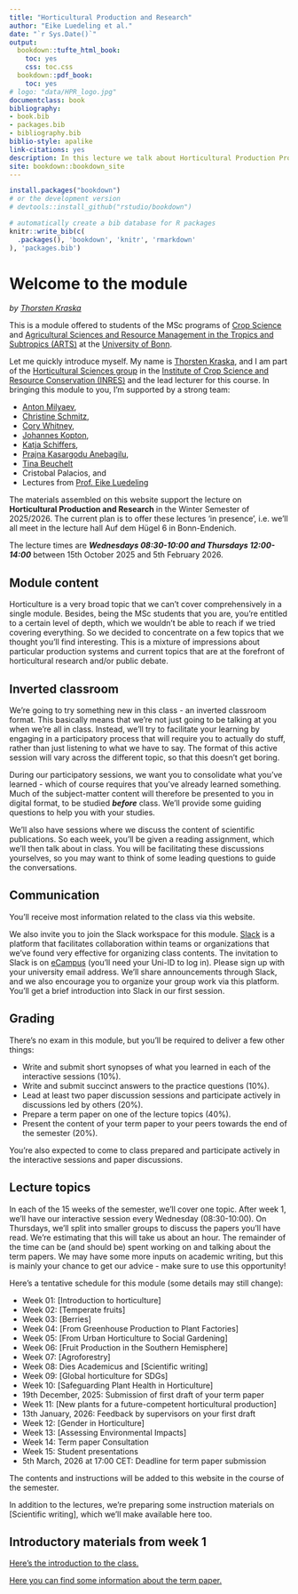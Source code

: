 ```yaml
---
title: "Horticultural Production and Research"
author: "Eike Luedeling et al."
date: "`r Sys.Date()`"
output:
  bookdown::tufte_html_book:
    toc: yes
    css: toc.css
  bookdown::pdf_book:
    toc: yes
# logo: "data/HPR_logo.jpg"
documentclass: book
bibliography:
- book.bib
- packages.bib
- bibliography.bib
biblio-style: apalike
link-citations: yes
description: In this lecture we talk about Horticultural Production Production and Research.
site: bookdown::bookdown_site
---
```



```r
install.packages("bookdown")
# or the development version
# devtools::install_github("rstudio/bookdown")
```


```r
# automatically create a bib database for R packages
knitr::write_bib(c(
  .packages(), 'bookdown', 'knitr', 'rmarkdown'
), 'packages.bib')
```

<!-- # ![Horticultural Production and Research](data/HPR_Logo.jpg){width=90%} {-#header} -->

# Welcome to the module {-#intro}

<!-- ![Horticultural Production and Research](data/HPR_Logo.jpg){width=50%} -->

<!-- **Welcome to Horticultural Production and Research** -->
*by [Thorsten Kraska](https://www.gartenbauwissenschaften.uni-bonn.de/en/staff/thorsten-kraska)*
<!-- *by [Eike Luedeling](https://www.gartenbauwissenschaften.uni-bonn.de/en/staff/eike-luedeling)* -->

This is a module offered to students of the MSc programs of [Crop Science](https://www.aei.uni-bonn.de/de/studium/studiengaenge/msc-npw) and [Agricultural Sciences and Resource Management in the Tropics and Subtropics (ARTS)](https://www.arts.uni-bonn.de/) at the [University of Bonn](https://www.uni-bonn.de/en/university/).

Let me quickly introduce myself. My name is [Thorsten Kraska](https://www.gartenbauwissenschaften.uni-bonn.de/en/staff/thorsten-kraska),
<!-- [Eike Luedeling](https://www.gartenbauwissenschaften.uni-bonn.de/en/staff/eike-luedeling),  -->
and I am part of the [Horticultural Sciences group](https://www.gartenbauwissenschaften.uni-bonn.de/en) in the [Institute of Crop Science and Resource Conservation (INRES)](https://www.inres.uni-bonn.de/de) and the lead lecturer for this course. In bringing this module to you, I'm supported by a strong team:

* [Anton Milyaev](https://www.gartenbauwissenschaften.uni-bonn.de/en/staff/anton-milyaev),
* [Christine Schmitz](https://www.gartenbauwissenschaften.uni-bonn.de/en/staff/christine-schmitz),
* [Cory Whitney](https://www.gartenbauwissenschaften.uni-bonn.de/en/staff/cory-whitney),
<!-- * [Hannah Jaenicke](https://www.gartenbauwissenschaften.uni-bonn.de/en/staff), -->
<!-- * [Jan Ellenberger](https://www.gartenbauwissenschaften.uni-bonn.de/en/staff/jan-ellenberger), -->
* [Johannes Kopton](https://www.gartenbauwissenschaften.uni-bonn.de/en/staff/johannes-kopton),
* [Katja Schiffers](https://www.gartenbauwissenschaften.uni-bonn.de/en/staff/katja-schiffers),
<!-- * [Lars Zimmermann](https://www.gartenbauwissenschaften.uni-bonn.de/en/staff/lars-zimmermann), -->
<!-- * [Marcos Jimenez Martinez](https://www.gartenbauwissenschaften.uni-bonn.de/en/staff/marcos-jimenez-martinez), -->
* [Prajna Kasargodu Anebagilu](https://www.gartenbauwissenschaften.uni-bonn.de/en/staff/prajna-kasargodu-anebagilu),
* [Tina Beuchelt](https://www.uni-bonn.de/en/research-and-teaching/research-profile/transdisciplinary-research-areas/tra-6-sustainable-futures/members-directory/tina-beuchelt)
* Cristobal Palacios, and 
* Lectures from [Prof. Eike Luedeling](https://www.gartenbauwissenschaften.uni-bonn.de/en/staff/eike-luedeling)
<!-- * [Thorsten Kraska](https://www.gartenbauwissenschaften.uni-bonn.de/en/staff/thorsten-kraska), -->

The materials assembled on this website support the lecture on **Horticultural Production and Research** in the Winter Semester of 2025/2026. The current plan is to offer these lectures 'in presence', i.e. we'll all meet in the lecture hall Auf dem Hügel 6 in Bonn-Endenich.

The lecture times are ***Wednesdays 08:30-10:00 and Thursdays 12:00-14:00*** between 15th October 2025 and 5th February 2026.

## Module content {-#modulecontent .unlisted}

Horticulture is a very broad topic that we can't cover comprehensively in a single module. Besides, being the MSc students that you are, you're entitled to a certain level of depth, which we wouldn't be able to reach if we tried covering everything. So we decided to concentrate on a few topics that we thought you'll find interesting. This is a mixture of impressions about particular production systems and current topics that are at the forefront of horticultural research and/or public debate.

## Inverted classroom {-#inverted .unlisted}

We're going to try something new in this class - an inverted classroom format. This basically means that we're not just going to be talking at you when we're all in class. Instead, we'll try to facilitate your learning by engaging in a participatory process that will require you to actually do stuff, rather than just listening to what we have to say. The format of this active session will vary across the different topic, so that this doesn't get boring.

During our participatory sessions, we want you to consolidate what you've learned - which of course requires that you've already learned something. Much of the subject-matter content will therefore be presented to you in digital format, to be studied ***before*** class. We'll provide some guiding questions to help you with your studies.

We'll also have sessions where we discuss the content of scientific publications. So each week, you'll be given a reading assignment, which we'll then talk about in class. You will be facilitating these discussions yourselves, so you may want to think of some leading questions to guide the conversations.

## Communication {-#communication .unlisted}

You'll receive most information related to the class via this website.

We also invite you to join the Slack workspace for this module. [Slack](https://slack.com/intl/en-de/) is a platform that facilitates collaboration within teams or organizations that we've found very effective for organizing class contents. The invitation to Slack is on [eCampus](https://ecampus.uni-bonn.de/goto_ecampus_crs_2700570.html) (you'll need your Uni-ID to log in). Please sign up with your university email address. We'll share announcements through Slack, and we also encourage you to organize your group work via this platform. You'll get a brief introduction into Slack in our first session.

## Grading {-#grading .unlisted}

There's no exam in this module, but you'll be required to deliver a few other things:

* Write and submit short synopses of what you learned in each of the interactive sessions (10%).
* Write and submit succinct answers to the practice questions (10%).
* Lead at least two paper discussion sessions and participate actively in discussions led by others (20%).
* Prepare a term paper on one of the lecture topics (40%).
* Present the content of your term paper to your peers towards the end of the semester (20%).

You're also expected to come to class prepared and participate actively in the interactive sessions and paper discussions.

## Lecture topics {-#lecturetopics .unlisted}

In each of the 15 weeks of the semester, we'll cover one topic. After week 1, we'll have our interactive session every Wednesday (08:30-10:00). On Thursdays, we'll split into smaller groups to discuss the papers you'll have read. We're estimating that this will take us about an hour. The remainder of the time can be (and should be) spent working on and talking about the term papers. We may have some more inputs on academic writing, but this is mainly your chance to get our advice - make sure to use this opportunity!

Here's a tentative schedule for this module (some details may still change):

<!-- old schedule -->
<!-- - Week 01: [Introduction to horticulture] -->
<!-- - Week 02: [Temperate fruits] -->
<!-- - Week 03: [Global horticulture for SDGs] -->
<!-- - Week 04: [Agroforestry] - part 1 -->
<!-- - Week 05: [Berries] -->
<!-- - Week 06: [From Greenhouse Production to Plant Factories] -->
<!-- - Week 07: [From Urban Horticulture to Social Gardening] -->
<!-- - Week 08: [New plants for a future-competent horticultural production] -->
<!-- - Week 09: [Agroforestry] - part 2 -->
<!-- - Week 10: [Safeguarding Plant Health in Horticulture] -->
<!-- - Week 11: [Climate Change and Horticulture] -->
<!-- - Week 12: [Robotics and Digitalization] -->
<!-- - Week 13: [Gender in Horticulture] -->
<!-- - Week 14: Student presentations -->
<!-- - Week 15: Student presentations -->

<!-- 2024 Schedule -->
<!-- - Week 01: [Introduction to horticulture] -->
<!-- - Week 02: [Temperate fruits] -->
<!-- - Week 03: [Berries] -->
<!-- - Week 04: [Agroforestry] -->
<!-- - Week 05: [Global horticulture for SDGs] -->
<!-- - Week 06: [From Greenhouse Production to Plant Factories] -->
<!-- - Week 07: [From Urban Horticulture to Social Gardening] -->
<!-- - Week 08: [Scientific writing] and [New plants for a future-competent horticultural production] part 1 -->
<!-- - Week 09: [New plants for a future-competent horticultural production] part 2 -->
<!-- - Week 10: [Safeguarding Plant Health in Horticulture] -->
<!-- - Week 11: [Climate Change and Horticulture] -->
<!-- - Week 12: [Gender in Horticulture] -->
<!-- - Week 13: [Assessing Environmental Impacts] -->
<!-- - Week 14: Student presentations -->
<!-- - Week 15: Student presentations -->

- Week 01: [Introduction to horticulture]
- Week 02: [Temperate fruits]
- Week 03: [Berries]
- Week 04: [From Greenhouse Production to Plant Factories]
- Week 05: [From Urban Horticulture to Social Gardening]
- Week 06: [Fruit Production in the Southern Hemisphere]
- Week 07: [Agroforestry]
- Week 08: Dies Academicus and [Scientific writing]
- Week 09: [Global horticulture for SDGs]
- Week 10: [Safeguarding Plant Health in Horticulture]
- 19th December, 2025: Submission of first draft of your term paper
- Week 11: [New plants for a future-competent horticultural production]
- 13th January, 2026: Feedback by supervisors on your first draft
- Week 12: [Gender in Horticulture]
<!-- - Week 13: [Climate Change and Horticulture] -->
- Week 13: [Assessing Environmental Impacts]
- Week 14: Term paper Consultation
- Week 15: Student presentations
- 5th March, 2026 at 17:00 CET: Deadline for term paper submission

The contents and instructions will be added to this website in the course of the semester.

In addition to the lectures, we're preparing some instruction materials on [Scientific writing], which we'll make available here too.

## Introductory materials from week 1 {-#intromat .unlisted}

[Here's the introduction to the class.](https://ecampus.uni-bonn.de/goto_ecampus_file_3152102_download.html)

[Here you can find some information about the term paper.](https://ecampus.uni-bonn.de/goto_ecampus_file_3152104_download.html)



